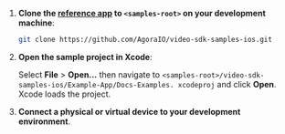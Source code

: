 <PlatformWrapper platform="ios">

1. **Clone the [<Vpd  k="SDK" /> reference app](https://github.com/AgoraIO/video-sdk-samples-ios) to
`<samples-root>` on your development machine**:

    ```bash
    git clone https://github.com/AgoraIO/video-sdk-samples-ios.git
    ```

1. **Open the sample project in Xcode**:

    Select **File** > **Open...** then navigate to `<samples-root>/video-sdk-samples-ios/Example-App/Docs-Examples.
        xcodeproj` and click **Open**. Xcode loads the project.

1. **Connect a physical or virtual <Vpl k="NAME" /> device to your development environment**.

</PlatformWrapper>
